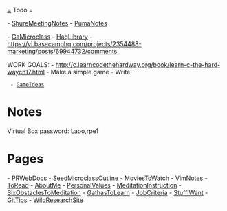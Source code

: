 [[=]] Todo =

- [[ShureMeetingNotes]]
- [[PumaNotes]]

- [[GaMicroclass]]
- [[HaqLibrary]] - https://vl.basecamphq.com/projects/2354488-marketing/posts/69944732/comments


WORK GOALS:
- http://c.learncodethehardway.org/book/learn-c-the-hard-waych17.html
- Make a simple game
- Write:
  - [[GameIdeas]]

= Notes =

Virtual Box password:
Laoo,rpe1

= Pages =

- [[PRWebDocs]]
- [[SeedMicroclassOutline]]
- [[MoviesToWatch]]
- [[VimNotes]]
- [[ToRead]]
- [[AboutMe]]
- [[PersonalValues]]
- [[MeditationInstruction]]
- [[SixObstaclesToMeditation]]
- [[GathasToLearn]]
- [[JobCriteria]]
- [[StuffIWant]]
- [[GitTips]]
- [[WildResearchSite]]
